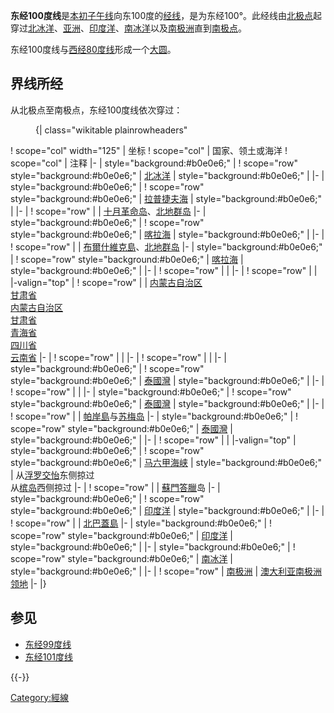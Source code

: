 {{Location map-line|lon=100}}
{{kml}}
'''东经100度线'''是[[本初子午线|本初子午线]]向东100度的[[经线|经线]]，是为东经100°。此经线由[[北极点|北极点]]起穿过[[北冰洋|北冰洋]]、[[亚洲|亚洲]]、[[印度洋|印度洋]]、[[南冰洋|南冰洋]]以及[[南极洲|南极洲]]直到[[南极点|南极点]]。

东经100度线与[[西经80度线|西经80度线]]形成一个[[大圆|大圆]]。

== 界线所经 ==
从北极点至南极点，东经100度线依次穿过：
:{| class="wikitable plainrowheaders"
! scope="col" width="125" | 坐标
! scope="col" | 国家、领土或海洋
! scope="col" | 注释
|-
| style="background:#b0e0e6;" | {{Coord|90|0|N|100|0|E|type:waterbody|name=北冰洋}}
! scope="row" style="background:#b0e0e6;" | [[北冰洋|北冰洋]]
| style="background:#b0e0e6;" |
|-
| style="background:#b0e0e6;" | {{Coord|80|39|N|100|0|E|type:waterbody|name=拉普捷夫海}}
! scope="row" style="background:#b0e0e6;" | [[拉普捷夫海|拉普捷夫海]]
| style="background:#b0e0e6;" |
|-
| {{Coord|79|51|N|100|0|E|type:country|name=俄罗斯}}
! scope="row" | {{RUS}}
| [[十月革命岛|十月革命岛]]、[[北地群岛|北地群岛]]
|-
| style="background:#b0e0e6;" | {{Coord|78|55|N|100|0|E|type:waterbody|name=喀拉海}}
! scope="row" style="background:#b0e0e6;" | [[喀拉海|喀拉海]]
| style="background:#b0e0e6;" |
|-
| {{Coord|78|16|N|100|0|E|type:country|name=俄罗斯}}
! scope="row" | {{RUS}}
| [[布爾什維克島|布爾什維克島]]、[[北地群岛|北地群岛]]
|-
| style="background:#b0e0e6;" | {{Coord|77|57|N|100|0|E|type:waterbody|name=喀拉海}}
! scope="row" style="background:#b0e0e6;" | [[喀拉海|喀拉海]]
| style="background:#b0e0e6;" |
|-
| {{Coord|76|27|N|100|0|E|type:country|name=俄罗斯}}
! scope="row" | {{RUS}}
|
|-
| {{Coord|51|45|N|100|0|E|type:country|name=蒙古国}}
! scope="row" | {{MNG}}
|
|-valign="top"
| {{Coord|42|39|N|100|0|E|type:country|name=中国}}
! scope="row" | {{PRC}}
| [[内蒙古自治区|内蒙古自治区]] <br> [[甘肃省|甘肃省]] <br> [[内蒙古自治区|内蒙古自治区]] <br> [[甘肃省|甘肃省]] <br> [[青海省|青海省]] <br> [[四川省|四川省]] <br> [[云南省|云南省]]
|-
| {{Coord|21|42|N|100|0|E|type:country|name=缅甸}}
! scope="row" | {{MMR}}
|
|-
| {{Coord|20|25|N|100|0|E|type:country|name=泰国}}
! scope="row" | {{THA}}
|
|-
| style="background:#b0e0e6;" | {{Coord|12|50|N|100|0|E|type:waterbody|name=泰國灣}}
! scope="row" style="background:#b0e0e6;" | [[泰國灣|泰國灣]]
| style="background:#b0e0e6;" |
|-
| {{Coord|12|13|N|100|0|E|type:country|name=泰国}}
! scope="row" | {{THA}}
|
|-
| style="background:#b0e0e6;" | {{Coord|12|10|N|100|0|E|type:waterbody|name=泰國灣}}
! scope="row" style="background:#b0e0e6;" | [[泰國灣|泰國灣]]
| style="background:#b0e0e6;" |
|-
| {{Coord|9|47|N|100|0|E|type:country|name=泰国}}
! scope="row" | {{THA}}
| [[帕岸島|帕岸島]]与[[苏梅岛|苏梅岛]]
|-
| style="background:#b0e0e6;" | {{Coord|9|25|N|100|0|E|type:waterbody|name=泰國灣}}
! scope="row" style="background:#b0e0e6;" | [[泰國灣|泰國灣]]
| style="background:#b0e0e6;" |
|-
| {{Coord|8|33|N|100|0|E|type:country|name=泰国}}
! scope="row" | {{THA}}
|
|-valign="top"
| style="background:#b0e0e6;" | {{Coord|6|34|N|100|0|E|type:waterbody|name=马六甲海峡}}
! scope="row" style="background:#b0e0e6;" | [[马六甲海峡|马六甲海峡]]
| style="background:#b0e0e6;" | 从{{MYS}}[[浮罗交怡|浮罗交怡]]东侧掠过<br/>从{{MYS}}[[槟岛|槟岛]]西侧掠过
|-
| {{Coord|2|43|N|100|0|E|type:country|name=Malaysia}}
! scope="row" | {{IDN}}
| [[蘇門答臘|蘇門答臘]]岛
|-
| style="background:#b0e0e6;" | {{Coord|0|29|S|100|0|E|type:waterbody|name=印度洋}}
! scope="row" style="background:#b0e0e6;" | [[印度洋|印度洋]]
| style="background:#b0e0e6;" |
|-
| {{Coord|2|31|S|100|0|E|type:country|name=Malaysia}}
! scope="row" | {{IDN}}
| [[北巴蓋島|北巴蓋島]]
|-
| style="background:#b0e0e6;" | {{Coord|2|51|S|100|0|E|type:waterbody|name=印度洋}}
! scope="row" style="background:#b0e0e6;" | [[印度洋|印度洋]]
| style="background:#b0e0e6;" |
|-
| style="background:#b0e0e6;" | {{Coord|60|0|S|100|0|E|type:waterbody|name=南冰洋}}
! scope="row" style="background:#b0e0e6;" | [[南冰洋|南冰洋]]
| style="background:#b0e0e6;" |
|-
| {{Coord|65|39|S|100|0|E|type:country|name=南极洲}}
! scope="row" | [[南极洲|南极洲]]
| [[澳大利亚南极洲领地|澳大利亚南极洲领地]]
|-
|}

== 参见 ==
*[[东经99度线|东经99度线]]
*[[东经101度线|东经101度线]]
{{-}}
{{geographical coordinates|state=collapsed}}

[[Category:經線|Category:經線]]